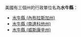 美國有三個州的行政單位名為'''水牛縣'''：
* [[水牛縣_(內布拉斯加州)|水牛縣 (內布拉斯加州)]]
* [[水牛縣_(南達科他州)|水牛縣 (南達科他州)]]
* [[水牛縣_(威斯康辛州)|水牛縣 (威斯康辛州)]]
{{disambig|S水牛縣|Cat=三字县名消歧义}}